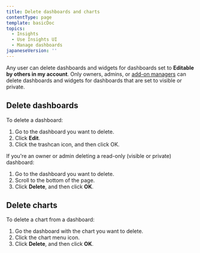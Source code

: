 ```yaml
---
title: Delete dashboards and charts
contentType: page
template: basicDoc
topics:
  - Insights
  - Use Insights UI
  - Manage dashboards
japaneseVersion: ''
---
```


Any user can delete dashboards and widgets for dashboards set to **Editable by others in my account**. Only owners, admins, or [add-on managers](/docs/accounts-partnerships/accounts/account-setup/add-roles-permissions) can delete dashboards and widgets for dashboards that are set to visible or private.

## Delete dashboards

To delete a dashboard:

1. Go to the dashboard you want to delete.
2. Click **Edit**.
3. Click the trashcan icon, and then click OK.

If you're an owner or admin deleting a read-only (visible or private) dashboard:

1. Go to the dashboard you want to delete.
2. Scroll to the bottom of the page.
3. Click **Delete**, and then click **OK**.

## Delete charts

To delete a chart from a dashboard:

1. Go the dashboard with the chart you want to delete.
2. Click the chart menu <Icon name="fe-more-horizontal"/>
   icon.
3. Click **Delete**, and then click **OK**.
